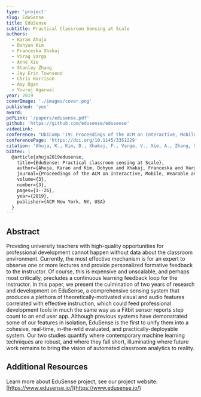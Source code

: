 ```yaml
---
type: 'project'
slug: EduSense
title: EduSense
subtitle: Practical Classroom Sensing at Scale
authors:
  - Karan Ahuja
  - Dohyun Kim
  - Franceska Xhakaj
  - Virag Varga
  - Anne Xie
  - Stanley Zhang
  - Jay Eric Townsend
  - Chris Harrison
  - Amy Ogan
  - Yuvraj Agarwal
year: 2019
coverImage: './images/cover.png'
published: 'yes'
award:
pdfLink: '/papers/edusense.pdf'
github: 'https://github.com/edusense/edusense'
videoLink:
conference: "UbiComp '19: Proceedings of the ACM on Interactive, Mobile, Wearable and Ubiquitous Technologies"
conferencePage: 'https://doi.org/10.1145/3351229'
citation: 'Ahuja, K., Kim, D., Xhakaj, F., Varga, V., Xie, A., Zhang, S., ... & Agarwal, Y. (2019). EduSense: Practical classroom sensing at Scale. Proceedings of the ACM on Interactive, Mobile, Wearable and Ubiquitous Technologies, 3(3), 1-26.'
bibtex: |
  @article{ahuja2019edusense,
    title={EduSense: Practical classroom sensing at Scale},
    author={Ahuja, Karan and Kim, Dohyun and Xhakaj, Franceska and Varga, Virag and Xie, Anne and Zhang, Stanley and Townsend, Jay Eric and Harrison, Chris and Ogan, Amy and Agarwal, Yuvraj},
    journal={Proceedings of the ACM on Interactive, Mobile, Wearable and Ubiquitous Technologies},
    volume={3},
    number={3},
    pages={1--26},
    year={2019},
    publisher={ACM New York, NY, USA}
  }
---
```


## Abstract

Providing university teachers with high-quality opportunities for professional development cannot happen without data about the classroom environment. Currently, the most effective mechanism is for an expert to observe one or more lectures and provide personalized formative feedback to the instructor. Of course, this is expensive and unscalable, and perhaps most critically, precludes a continuous learning feedback loop for the instructor. In this paper, we present the culmination of two years of research and development on EduSense, a comprehensive sensing system that produces a plethora of theoretically-motivated visual and audio features correlated with effective instruction, which could feed professional development tools in much the same way as a Fitbit sensor reports step count to an end user app. Although previous systems have demonstrated some of our features in isolation, EduSense is the first to unify them into a cohesive, real-time, in-the-wild evaluated, and practically-deployable system. Our two studies quantify where contemporary machine learning techniques are robust, and where they fall short, illuminating where future work remains to bring the vision of automated classroom analytics to reality.

## Additional Resources

Learn more about EduSense project, see our project website: [https://www.edusense.io/](https://www.edusense.io/)
